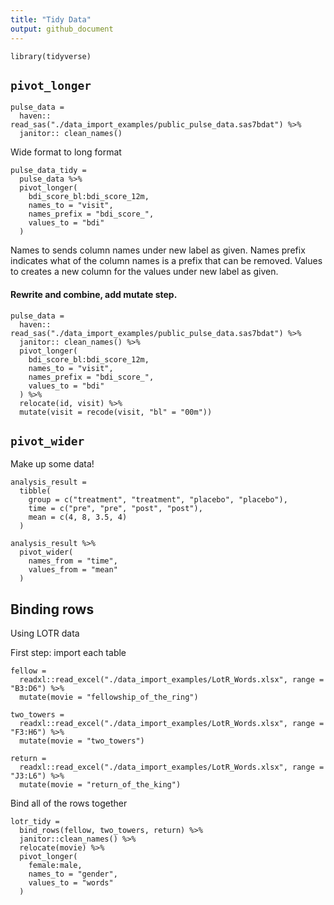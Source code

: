 ```yaml
---
title: "Tidy Data"
output: github_document
---
```


```r_setup
library(tidyverse)
```

## `pivot_longer`

```r_import_pulse_data
pulse_data = 
  haven:: read_sas("./data_import_examples/public_pulse_data.sas7bdat") %>% 
  janitor:: clean_names()
```

Wide format to long format

```r_pulse_data_tidy
pulse_data_tidy = 
  pulse_data %>% 
  pivot_longer(
    bdi_score_bl:bdi_score_12m,
    names_to = "visit",
    names_prefix = "bdi_score_",
    values_to = "bdi"
  )
```

Names to sends column names under new label as given.
Names prefix indicates what of the column names is a prefix that can be removed.
Values to creates a new column for the values under new label as given.


#### Rewrite and combine, add mutate step.

```r_clean_and_import
pulse_data = 
  haven:: read_sas("./data_import_examples/public_pulse_data.sas7bdat") %>% 
  janitor:: clean_names() %>% 
  pivot_longer(
    bdi_score_bl:bdi_score_12m,
    names_to = "visit",
    names_prefix = "bdi_score_",
    values_to = "bdi"
  ) %>% 
  relocate(id, visit) %>% 
  mutate(visit = recode(visit, "bl" = "00m"))
```

## `pivot_wider`

Make up some data!

```r_pivot_wider
analysis_result = 
  tibble(
    group = c("treatment", "treatment", "placebo", "placebo"),
    time = c("pre", "pre", "post", "post"),
    mean = c(4, 8, 3.5, 4)
  )

analysis_result %>% 
  pivot_wider(
    names_from = "time",
    values_from = "mean"
  )
```

## Binding rows

Using LOTR data

First step: import each table

```r_load_LOTR_data
fellow = 
  readxl::read_excel("./data_import_examples/LotR_Words.xlsx", range = "B3:D6") %>% 
  mutate(movie = "fellowship_of_the_ring")

two_towers = 
  readxl::read_excel("./data_import_examples/LotR_Words.xlsx", range = "F3:H6") %>% 
  mutate(movie = "two_towers")

return = 
  readxl::read_excel("./data_import_examples/LotR_Words.xlsx", range = "J3:L6") %>% 
  mutate(movie = "return_of_the_king")
```

Bind all of the rows together

```r_bind_rows
lotr_tidy = 
  bind_rows(fellow, two_towers, return) %>% 
  janitor::clean_names() %>% 
  relocate(movie) %>% 
  pivot_longer(
    female:male,
    names_to = "gender",
    values_to = "words"
  )
```







